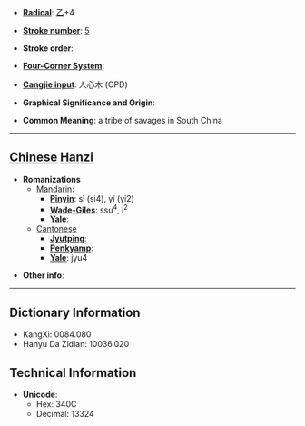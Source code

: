 * '''[[Wiktionary:Chinese radical index| Radical]]''': [[Wiktionary:Chinese radical index 乙|乙]]+4

* '''[[Wiktionary:Chinese total strokes index|Stroke number]]''': [[Wiktionary:Chinese total strokes index 5|5]]

* '''Stroke order''': 

* '''[[Wiktionary:Chinese four corner index|Four-Corner System]]''': 

* '''[[Wiktionary:Chinese Cangjie index|Cangjie input]]''': 人心木 (OPD)

* '''Graphical Significance and Origin''': 

* '''Common Meaning''': a tribe of savages in South China

----

== [[Chinese]] [[Hanzi]] ==

* '''Romanizations'''
** [[Mandarin]]:
*** '''[[Pinyin]]''': sì (si4), yí (yi2)
*** '''[[Wade-Giles]]''': ssu<sup>4</sup>, i<sup>2</sup>
*** '''[[Yale]]''': 
**[[Cantonese]]
***'''[[Jyutping]]''':
***'''[[Penkyamp]]''': 
***'''[[Yale]]''': jyu4

* '''Other info''': 

----

== Dictionary Information ==

* KangXi: 0084.080
* Hanyu Da Zidian: 10036.020

== Technical Information ==

* '''Unicode''':
** Hex: 340C
** Decimal: 13324